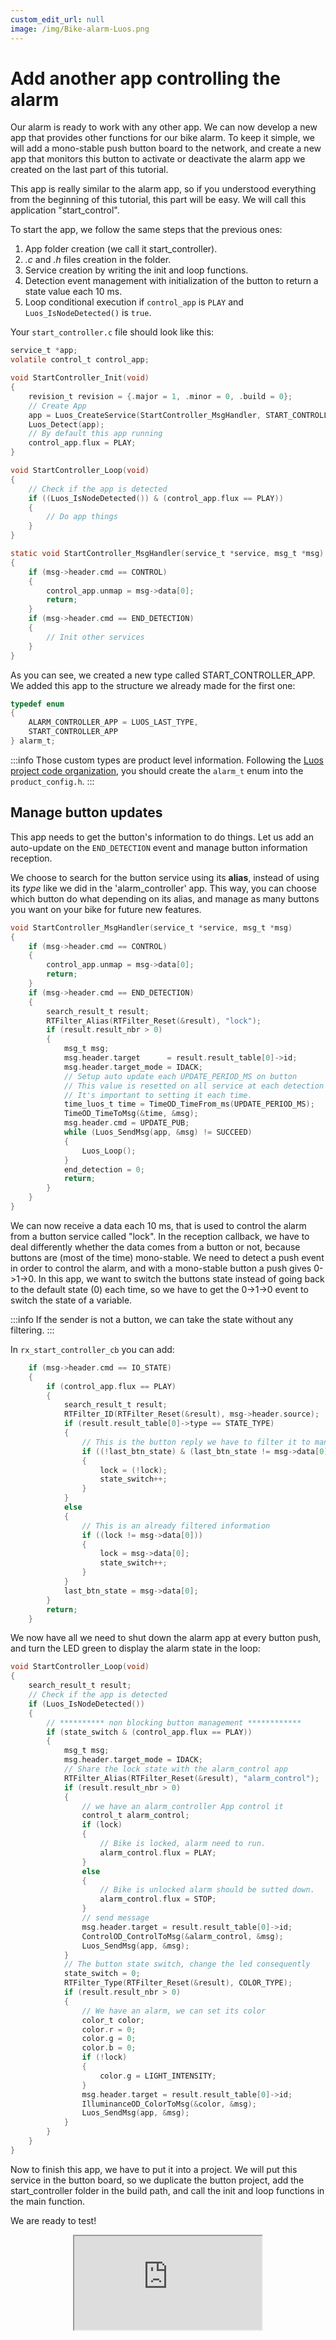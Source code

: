 ```yaml
---
custom_edit_url: null
image: /img/Bike-alarm-Luos.png
---
```



# Add another app controlling the alarm

Our alarm is ready to work with any other app. We can now develop a new app that provides other functions for our bike alarm.
To keep it simple, we will add a mono-stable push button board to the network, and create a new app that monitors this button to activate or deactivate the alarm app we created on the last part of this tutorial.

This app is really similar to the alarm app, so if you understood everything from the beginning of this tutorial, this part will be easy. We will call this application "start_control".

To start the app, we follow the same steps that the previous ones:

 1. App folder creation (we call it start_controller).
 2. *.c* and *.h* files creation in the folder.
 3. Service creation by writing the init and loop functions.
 4. Detection event management with initialization of the button to return a state value each 10 ms.
 5. Loop conditional execution if `control_app` is `PLAY` and `Luos_IsNodeDetected()` is `true`.

Your `start_controller.c` file should look like this:

```c
service_t *app;
volatile control_t control_app;

void StartController_Init(void)
{
    revision_t revision = {.major = 1, .minor = 0, .build = 0};
    // Create App
    app = Luos_CreateService(StartController_MsgHandler, START_CONTROLLER_APP, "start_control", revision);
    Luos_Detect(app);
    // By default this app running
    control_app.flux = PLAY;
}

void StartController_Loop(void)
{
    // Check if the app is detected
    if ((Luos_IsNodeDetected()) & (control_app.flux == PLAY))
    {
        // Do app things
    }
}

static void StartController_MsgHandler(service_t *service, msg_t *msg)
{
    if (msg->header.cmd == CONTROL)
    {
        control_app.unmap = msg->data[0];
        return;
    }
    if (msg->header.cmd == END_DETECTION)
    {
        // Init other services
    }
}
```

As you can see, we created a new type called START_CONTROLLER_APP. We added this app to the structure we already made for the first one: 

```c
typedef enum
{
    ALARM_CONTROLLER_APP = LUOS_LAST_TYPE,
    START_CONTROLLER_APP
} alarm_t;
```
:::info
Those custom types are product level information. Following the [Luos project code organization](https://docs.luos.io/docs/next/luos-technology/basics/orga), you should create the `alarm_t` enum into the `product_config.h`.
:::

## Manage button updates

This app needs to get the button's information to do things. Let us add an auto-update on the `END_DETECTION` event and manage button information reception.

We choose to search for the button service using its **alias**, instead of using its *type* like we did in the 'alarm_controller' app. This way, you can choose which button do what depending on its alias, and manage as many buttons you want on your bike for future new features.

```c
void StartController_MsgHandler(service_t *service, msg_t *msg)
{
    if (msg->header.cmd == CONTROL)
    {
        control_app.unmap = msg->data[0];
        return;
    }
    if (msg->header.cmd == END_DETECTION)
    {
        search_result_t result;
        RTFilter_Alias(RTFilter_Reset(&result), "lock");
        if (result.result_nbr > 0)
        {
            msg_t msg;
            msg.header.target      = result.result_table[0]->id;
            msg.header.target_mode = IDACK;
            // Setup auto update each UPDATE_PERIOD_MS on button
            // This value is resetted on all service at each detection
            // It's important to setting it each time.
            time_luos_t time = TimeOD_TimeFrom_ms(UPDATE_PERIOD_MS);
            TimeOD_TimeToMsg(&time, &msg);
            msg.header.cmd = UPDATE_PUB;
            while (Luos_SendMsg(app, &msg) != SUCCEED)
            {
                Luos_Loop();
            }
            end_detection = 0;
            return;
        }
    }
}
```

We can now receive a data each 10 ms, that is used to control the alarm from a button service called "lock".
In the reception callback, we have to deal differently whether the data comes from a button or not, because buttons are (most of the time) mono-stable. We need to detect a push event in order to control the alarm, and with a mono-stable button a push gives 0->1->0. In this app, we want to switch the buttons state instead of going back to the default state (0) each time, so we have to get the 0->1->0 event to switch the state of a variable.

:::info
If the sender is not a button, we can take the state without any filtering.
:::

In `rx_start_controller_cb` you can add:

```c
    if (msg->header.cmd == IO_STATE)
    {
        if (control_app.flux == PLAY)
        {
            search_result_t result;
            RTFilter_ID(RTFilter_Reset(&result), msg->header.source);
            if (result.result_table[0]->type == STATE_TYPE)
            {
                // This is the button reply we have to filter it to manage monostability
                if ((!last_btn_state) & (last_btn_state != msg->data[0]))
                {
                    lock = (!lock);
                    state_switch++;
                }
            }
            else
            {
                // This is an already filtered information
                if ((lock != msg->data[0]))
                {
                    lock = msg->data[0];
                    state_switch++;
                }
            }
            last_btn_state = msg->data[0];
        }
        return;
    }
```

We now have all we need to shut down the alarm app at every button push, and turn the LED green to display the alarm state in the loop:

```c
void StartController_Loop(void)
{
    search_result_t result;
    // Check if the app is detected
    if (Luos_IsNodeDetected())
    {
        // ********** non blocking button management ************
        if (state_switch & (control_app.flux == PLAY))
        {
            msg_t msg;
            msg.header.target_mode = IDACK;
            // Share the lock state with the alarm_control app
            RTFilter_Alias(RTFilter_Reset(&result), "alarm_control");
            if (result.result_nbr > 0)
            {
                // we have an alarm_controller App control it
                control_t alarm_control;
                if (lock)
                {
                    // Bike is locked, alarm need to run.
                    alarm_control.flux = PLAY;
                }
                else
                {
                    // Bike is unlocked alarm should be sutted down.
                    alarm_control.flux = STOP;
                }
                // send message
                msg.header.target = result.result_table[0]->id;
                ControlOD_ControlToMsg(&alarm_control, &msg);
                Luos_SendMsg(app, &msg);
            }
            // The button state switch, change the led consequently
            state_switch = 0;
            RTFilter_Type(RTFilter_Reset(&result), COLOR_TYPE);
            if (result.result_nbr > 0)
            {
                // We have an alarm, we can set its color
                color_t color;
                color.r = 0;
                color.g = 0;
                color.b = 0;
                if (!lock)
                {
                    color.g = LIGHT_INTENSITY;
                }
                msg.header.target = result.result_table[0]->id;
                IlluminanceOD_ColorToMsg(&color, &msg);
                Luos_SendMsg(app, &msg);
            }
        }
    }
}
```

Now to finish this app, we have to put it into a project. We will put this service in the button board, so we duplicate the button project, add the start_controller folder in the build path, and call the init and loop functions in the main function.

We are ready to test!

<div align="center">
  <iframe
    className="player_iframe"
    src="https://www.youtube.com/embed/MkMaTIgZ2G4"
    allow="accelerometer; autoplay; encrypted-media; gyroscope; picture-in-picture; fullscreen"
  ></iframe>
</div>
